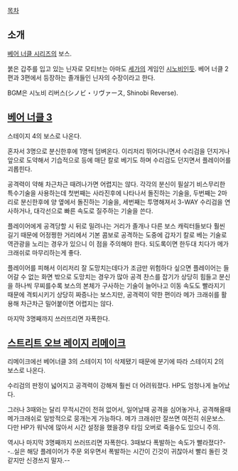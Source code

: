 [[목차]]

== 소개 ==
[[베어 너클 시리즈]]의 보스.

붉은 갑주를 입고 있는 닌자로 모티브는 아마도 [[세가]]의 게임인 [[시노비]]인듯. 베어 너클 2편과 3편에서 등장하는 졸개들인 닌자의 수장이라고 한다.

BGM은 시노비 리버스(シノビ・リヴァース, Shinobi Reverse).

== [[베어 너클 3]] ==
{{{#!html
<iframe width="420" height="315" src="http://www.youtube.com/embed/choxo5yOY4U" frameborder="0" allowfullscreen></iframe>
}}}
스테이지 4의 보스로 나온다.

혼자서 3명으로 분신한후에 1명씩 덤벼온다. 이리저리 뛰어다니면서 수리검을 던지거나 앞으로 도약해서 기습적으로 등에 매단 칼로 베기도 하며 수리검도 던지면서 플레이어를 괴롭힌다.

공격력이 약해 차근차근 때려나가면 어렵지는 않다. 각각의 분신이 필살기 비스무리한 특수기술을 사용하는데 첫번째는 사라진후에 나타나서 돌진하는 기술을, 두번째는 2마리로 분신한후에 양 옆에서 돌진하는 기술을, 세번째는 투명해져서 3-WAY 수리검을 연사하거나, 대각선으로 빠른 속도로 질주하는 기술을 쓴다.

플레이어에게 공격당할 시 뒤로 밀려나는 거리가 졸개나 다른 보스 캐릭터들보다 훨씬 길기 때문에 어정쩡한 거리에서 기본 콤보로 공격하는 도중에 갑자기 칼로 베는 기술로 역관광을 노리는 경우가 있으니 이 점을 주의해야 한다. 되도록이면 한두대 치다가 메가 크래쉬로 마무리하는게 좋다.

플레이어를 피해서 이리저리 잘 도망치는데다가 조금만 위험하다 싶으면 플레이어는 들어갈 수 없는 화면 밖으로 도망치는 경우가 많아 공격 찬스를 잡기가 상당히 힘들고 분신을 하나씩 무찌를수록 보스의 본체가 구사하는 기술이 늘어나고 이동 속도도 빨라지기 때문에 격퇴시키기 상당히 짜증나는 보스지만, 공격력이 약한 편이라 메가 크래쉬를 활용해 차근차근 밀어붙이면 어렵지는 않다.

마지막 3명째까지 쓰러뜨리면 자폭한다. 

== [[스트리트 오브 레이지 리메이크]] ==
{{{#!html
<iframe width="420" height="315" src="http://www.youtube.com/embed/-jwicgPNjLk" frameborder="0" allowfullscreen></iframe>
}}}
리메이크에선 베어너클 3의 스테이지 1이 삭제됐기 때문에 분기에 따라 스테이지 2의 보스로 나온다.

수리검의 판정이 넓어지고 공격력이 강해져 훨씬 더 어려워졌다. HP도 엄청나게 늘어났다.

그러나 3때와는 달리 무적시간이 전혀 없어서, 일어날때 공격을 심어놓거나, 공격해올때 메가크래쉬로 일방적으로 뭉개는게 가능하다. 메가 크래쉬만 잘쓰면 여전히 쉬운보스. 다만 HP가 워낙에 많아서 시간 설정을 했을경우 타임 오버로 죽을수도 있으니 주의.

역시나 마지막 3명째까지 쓰러뜨리면 자폭한다. 3때보다 폭발하는 속도가 빨라졌다?--..실은 해당 플레이어가 주문 외우면서 폭발하는 시간이 긴것이 귀찮아서 빨리 돌린 것 같지만 신경쓰지 말자.--
